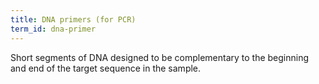 ```yaml
---
title: DNA primers (for PCR)
term_id: dna-primer
---
```


Short segments of DNA designed to be complementary to the beginning and end of the target sequence in the sample.
